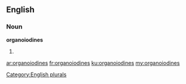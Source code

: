 ==English==

===Noun===
'''organoiodines'''

# {{plural of|organoiodine}}

[[Category:English plurals]]

[[ar:organoiodines]]
[[fr:organoiodines]]
[[ku:organoiodines]]
[[my:organoiodines]]